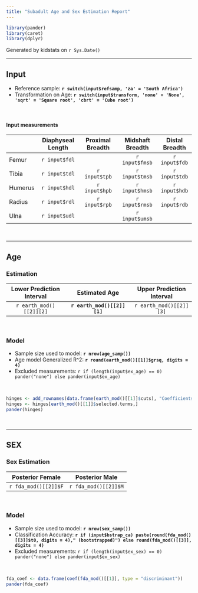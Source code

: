 ```yaml
---
title: "Subadult Age and Sex Estimation Report"
---
```


```r
library(pander)
library(caret)
library(dplyr)
```

Generated by kidstats on `r Sys.Date()`

----

## Input

- Reference sample: **`r switch(input$refsamp, 'za' = 'South Africa')`**
- Transformation on Age: **`r switch(input$transform, 'none' = 'None', 'sqrt' = 'Square root', 'cbrt' = 'Cube root')`**

<br>

#### Input measurements

|           | Diaphyseal Length | Proximal Breadth | Midshaft Breadth | Distal Breadth |
| :-------- | :---------------: | :--------------: | :--------------: | :------------: |
|   Femur   |   `r input$fdl`   |                  |  `r input$fmsb`  |  `r input$fdb` |
|   Tibia   |   `r input$tdl`   |   `r input$tpb`  |  `r input$tmsb`  |  `r input$tdb` |
|   Humerus |   `r input$hdl`   |   `r input$hpb`  |  `r input$hmsb`  |  `r input$hdb` |
|   Radius  |   `r input$rdl`   |   `r input$rpb`  |  `r input$rmsb`  |  `r input$rdb` |
|   Ulna    |   `r input$udl`   |                  |  `r input$umsb`  |                |

<br>

----

## Age

### Estimation

| Lower Prediction Interval |         Estimated Age        |  Upper Prediction Interval |
| :-----------------------: | :--------------------------: | :------------------------: |
|  `r earth_mod()[[2]][2]`  | **`r earth_mod()[[2]][1]`**  |   `r earth_mod()[[2]][3]`  |

<br>

### Model

- Sample size used to model: **`r nrow(age_samp())`**
- Age model Generalized R^2: **`r round(earth_mod()[[1]]$grsq, digits = 4)`**
- Excluded measurements: `r if (length(input$ex_age) == 0) pander("none") else pander(input$ex_age)`

<br>


```r
hinges <- add_rownames(data.frame(earth_mod()[[1]]$cuts), "Coefficients")
hinges <- hinges[earth_mod()[[1]]$selected.terms,]
pander(hinges)
```

<br>

----

## SEX

### Sex Estimation

|   Posterior Female   |    Posterior Male    |
| :------------------: | :------------------: |
| `r fda_mod()[[2]]$F` | `r fda_mod()[[2]]$M` |

<br>

### Model

- Sample size used to model: **`r nrow(sex_samp())`**
- Classification Accuracy: **`r if (input$bstrap_ca) paste(round(fda_mod()[[3]]$t0, digits = 4)," (bootstrapped)") else round(fda_mod()[[3]], digits = 4)`**
- Excluded measurements: `r if (length(input$ex_sex) == 0) pander("none") else pander(input$ex_sex)`

<br>

```r
fda_coef <- data.frame(coef(fda_mod()[[1]], type = "discriminant"))
pander(fda_coef)
```
